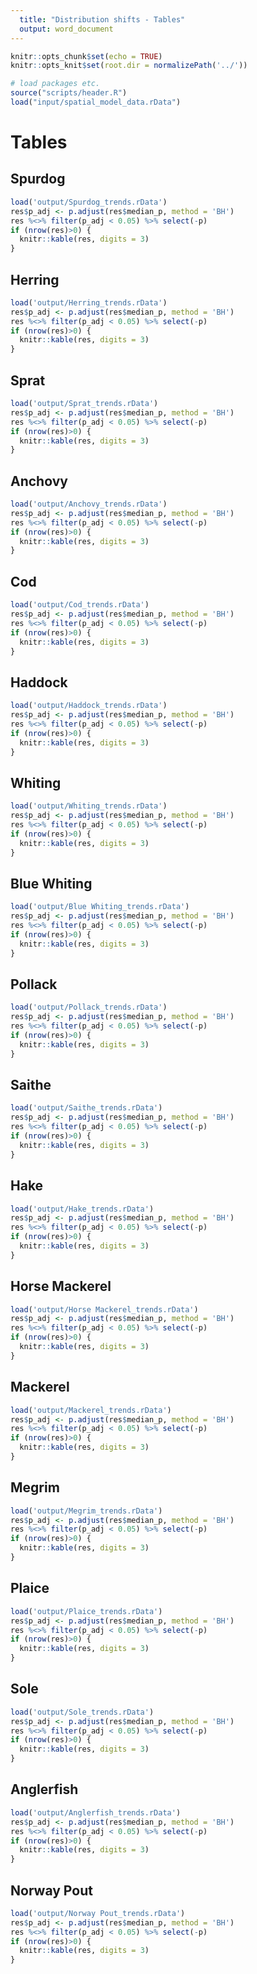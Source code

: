 ```yaml
---
  title: "Distribution shifts - Tables"
  output: word_document
---
```


```r
knitr::opts_chunk$set(echo = TRUE)
knitr::opts_knit$set(root.dir = normalizePath('../'))
```

```r
# load packages etc.
source("scripts/header.R")
load("input/spatial_model_data.rData")
```

# Tables
## Spurdog

```r
load('output/Spurdog_trends.rData')
res$p_adj <- p.adjust(res$median_p, method = 'BH')
res %<>% filter(p_adj < 0.05) %>% select(-p)
if (nrow(res)>0) {
  knitr::kable(res, digits = 3)
}
```


## Herring

```r
load('output/Herring_trends.rData')
res$p_adj <- p.adjust(res$median_p, method = 'BH')
res %<>% filter(p_adj < 0.05) %>% select(-p)
if (nrow(res)>0) {
  knitr::kable(res, digits = 3)
}
```


## Sprat

```r
load('output/Sprat_trends.rData')
res$p_adj <- p.adjust(res$median_p, method = 'BH')
res %<>% filter(p_adj < 0.05) %>% select(-p)
if (nrow(res)>0) {
  knitr::kable(res, digits = 3)
}
```


## Anchovy

```r
load('output/Anchovy_trends.rData')
res$p_adj <- p.adjust(res$median_p, method = 'BH')
res %<>% filter(p_adj < 0.05) %>% select(-p)
if (nrow(res)>0) {
  knitr::kable(res, digits = 3)
}
```


## Cod

```r
load('output/Cod_trends.rData')
res$p_adj <- p.adjust(res$median_p, method = 'BH')
res %<>% filter(p_adj < 0.05) %>% select(-p)
if (nrow(res)>0) {
  knitr::kable(res, digits = 3)
}
```


## Haddock

```r
load('output/Haddock_trends.rData')
res$p_adj <- p.adjust(res$median_p, method = 'BH')
res %<>% filter(p_adj < 0.05) %>% select(-p)
if (nrow(res)>0) {
  knitr::kable(res, digits = 3)
}
```


## Whiting

```r
load('output/Whiting_trends.rData')
res$p_adj <- p.adjust(res$median_p, method = 'BH')
res %<>% filter(p_adj < 0.05) %>% select(-p)
if (nrow(res)>0) {
  knitr::kable(res, digits = 3)
}
```


## Blue Whiting

```r
load('output/Blue Whiting_trends.rData')
res$p_adj <- p.adjust(res$median_p, method = 'BH')
res %<>% filter(p_adj < 0.05) %>% select(-p)
if (nrow(res)>0) {
  knitr::kable(res, digits = 3)
}
```


## Pollack

```r
load('output/Pollack_trends.rData')
res$p_adj <- p.adjust(res$median_p, method = 'BH')
res %<>% filter(p_adj < 0.05) %>% select(-p)
if (nrow(res)>0) {
  knitr::kable(res, digits = 3)
}
```


## Saithe

```r
load('output/Saithe_trends.rData')
res$p_adj <- p.adjust(res$median_p, method = 'BH')
res %<>% filter(p_adj < 0.05) %>% select(-p)
if (nrow(res)>0) {
  knitr::kable(res, digits = 3)
}
```


## Hake

```r
load('output/Hake_trends.rData')
res$p_adj <- p.adjust(res$median_p, method = 'BH')
res %<>% filter(p_adj < 0.05) %>% select(-p)
if (nrow(res)>0) {
  knitr::kable(res, digits = 3)
}
```


## Horse Mackerel

```r
load('output/Horse Mackerel_trends.rData')
res$p_adj <- p.adjust(res$median_p, method = 'BH')
res %<>% filter(p_adj < 0.05) %>% select(-p)
if (nrow(res)>0) {
  knitr::kable(res, digits = 3)
}
```


## Mackerel

```r
load('output/Mackerel_trends.rData')
res$p_adj <- p.adjust(res$median_p, method = 'BH')
res %<>% filter(p_adj < 0.05) %>% select(-p)
if (nrow(res)>0) {
  knitr::kable(res, digits = 3)
}
```


## Megrim

```r
load('output/Megrim_trends.rData')
res$p_adj <- p.adjust(res$median_p, method = 'BH')
res %<>% filter(p_adj < 0.05) %>% select(-p)
if (nrow(res)>0) {
  knitr::kable(res, digits = 3)
}
```


## Plaice

```r
load('output/Plaice_trends.rData')
res$p_adj <- p.adjust(res$median_p, method = 'BH')
res %<>% filter(p_adj < 0.05) %>% select(-p)
if (nrow(res)>0) {
  knitr::kable(res, digits = 3)
}
```


## Sole

```r
load('output/Sole_trends.rData')
res$p_adj <- p.adjust(res$median_p, method = 'BH')
res %<>% filter(p_adj < 0.05) %>% select(-p)
if (nrow(res)>0) {
  knitr::kable(res, digits = 3)
}
```


## Anglerfish

```r
load('output/Anglerfish_trends.rData')
res$p_adj <- p.adjust(res$median_p, method = 'BH')
res %<>% filter(p_adj < 0.05) %>% select(-p)
if (nrow(res)>0) {
  knitr::kable(res, digits = 3)
}
```


## Norway Pout

```r
load('output/Norway Pout_trends.rData')
res$p_adj <- p.adjust(res$median_p, method = 'BH')
res %<>% filter(p_adj < 0.05) %>% select(-p)
if (nrow(res)>0) {
  knitr::kable(res, digits = 3)
}
```


